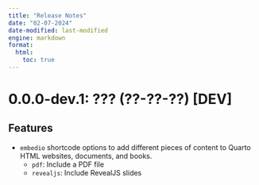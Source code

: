 ```yaml
---
title: "Release Notes"
date: "02-07-2024"
date-modified: last-modified
engine: markdown
format: 
  html:
    toc: true
---
```



# 0.0.0-dev.1: ??? (??-??-??) [DEV]

## Features

- `embedio` shortcode options to add different pieces of content to Quarto HTML websites, documents, and books.
  - `pdf`: Include a PDF file
  - `revealjs`: Include RevealJS slides
